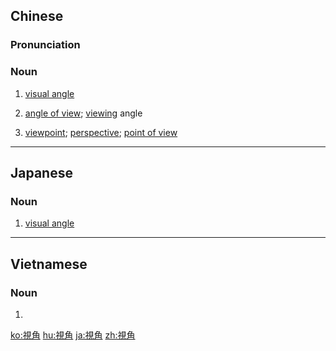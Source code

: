 {{also|视角}}
==Chinese==
{{zh-forms|s=视角}}

===Pronunciation===
{{zh-pron
|m=shìjiǎo
|c=si6 gok3
|cat=n
}}

===Noun===
{{zh-noun}}

# {{lb|zh|geometry}} [[visual angle]]
# {{lb|zh|photography}} [[angle of view]]; [[viewing]] angle
# {{lb|zh|when analysing an issue}} [[viewpoint]]; [[perspective]]; [[point of view]]

----

==Japanese==
{{ja-kanjitab|し|かく|yomi=o}}

===Noun===
{{ja-noun|しかく}}

# [[visual angle]]

----

==Vietnamese==
{{vi-hantutab}}

===Noun===
{{vi-hantu}}

# {{han tu form of|thị giác|}}

[[ko:視角]]
[[hu:視角]]
[[ja:視角]]
[[zh:視角]]